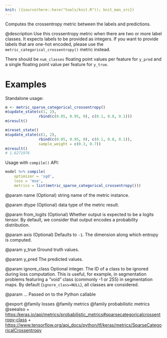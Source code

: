 ```yaml
---
knit: ({source(here::here("tools/knit.R")); knit_man_src})
---
```

Computes the crossentropy metric between the labels and predictions.

@description
Use this crossentropy metric when there are two or more label classes.
It expects labels to be provided as integers. If you want to provide labels
that are one-hot encoded, please use the `metric_categorical_crossentropy()`
metric instead.

There should be `num_classes` floating point values per feature for `y_pred`
and a single floating point value per feature for `y_true`.

# Examples
Standalone usage:

```r
m <- metric_sparse_categorical_crossentropy()
m$update_state(c(1, 2),
               rbind(c(0.05, 0.95, 0), c(0.1, 0.8, 0.1)))
m$result()
```

```r
m$reset_state()
m$update_state(c(1, 2),
               rbind(c(0.05, 0.95, 0), c(0.1, 0.8, 0.1)),
               sample_weight = c(0.3, 0.7))
m$result()
# 1.6271976
```

Usage with `compile()` API:

```r
model %>% compile(
    optimizer = 'sgd',
    loss = 'mse',
    metrics = list(metric_sparse_categorical_crossentropy()))
```

@param name
(Optional) string name of the metric instance.

@param dtype
(Optional) data type of the metric result.

@param from_logits
(Optional) Whether output is expected
to be a logits tensor. By default, we consider that output
encodes a probability distribution.

@param axis
(Optional) Defaults to `-1`.
The dimension along which entropy is computed.

@param y_true
Ground truth values.

@param y_pred
The predicted values.

@param ignore_class
Optional integer. The ID of a class to be ignored during
loss computation. This is useful, for example, in segmentation
problems featuring a "void" class (commonly -1 or 255) in
segmentation maps. By default (`ignore_class=NULL`), all classes are
considered.

@param ...
Passed on to the Python callable

@export
@family losses
@family metrics
@family probabilistic metrics
@seealso
+ <https:/keras.io/api/metrics/probabilistic_metrics#sparsecategoricalcrossentropy-class>
+ <https://www.tensorflow.org/api_docs/python/tf/keras/metrics/SparseCategoricalCrossentropy>


